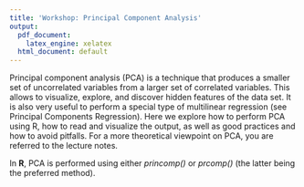 ```yaml
---
title: 'Workshop: Principal Component Analysis'
output:
  pdf_document:
    latex_engine: xelatex
  html_document: default
---
```


Principal component analysis (PCA) is a technique that produces a smaller set of uncorrelated variables from a larger set of correlated variables.
This allows to visualize, explore, and discover hidden features of the data set.
It is also very useful to perform a special type of multilinear regression (see Principal Components Regression).
Here we explore how to perform PCA using R, how to read and visualize the output, as well as good practices and how to avoid pitfalls.
For a more theoretical viewpoint on PCA, you are referred to the lecture notes.

In **R**, PCA is performed using either *princomp()* or *prcomp()* (the latter being the preferred method).
\

